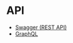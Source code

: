 # API

- [Swagger (REST API)](https://api.metronow.dev/)
- [GraphQL](https://api.metronow.dev/graphql)

